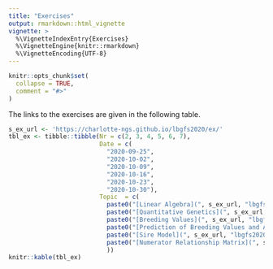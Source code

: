 ```yaml
---
title: "Exercises"
output: rmarkdown::html_vignette
vignette: >
  %\VignetteIndexEntry{Exercises}
  %\VignetteEngine{knitr::rmarkdown}
  %\VignetteEncoding{UTF-8}
---
```


```r
knitr::opts_chunk$set(
  collapse = TRUE,
  comment = "#>"
)
```

The links to the exercises are given in the following table. 

```r
s_ex_url <- 'https://charlotte-ngs.github.io/lbgfs2020/ex/'
tbl_ex <- tibble::tibble(Nr = c(2, 3, 4, 5, 6, 7),
                         Date = c(
                           "2020-09-25",
                           "2020-10-02",
                           "2020-10-09",
                           "2020-10-16",
                           "2020-10-23",
                           "2020-10-30"),
                         Topic  = c(
                           paste0("[Linear Algebra](", s_ex_url, "lbgfs2020_w02_ex01_linalg.pdf)", collapse = ''),
                           paste0("[Quantitative Genetics](", s_ex_url, "lbgfs2020_w03_ex02.pdf)", collapse = ''),
                           paste0("[Breeding Values](", s_ex_url, "lbgfs2020_w04_ex03.pdf)", collapse = ''),
                           paste0("[Prediction of Breeding Values and Accuracy](", s_ex_url, "lbgfs2020_w05_ex04.pdf)", collapse = ''),
                           paste0("[Sire Model](", s_ex_url, "lbgfs2020_w06_ex05.pdf)", collapse = ''),
                           paste0("[Numerator Relationship Matrix](", s_ex_url, "lbgfs2020_w07_ex06.pdf)", collapse = '')
                           ))
knitr::kable(tbl_ex)
```
